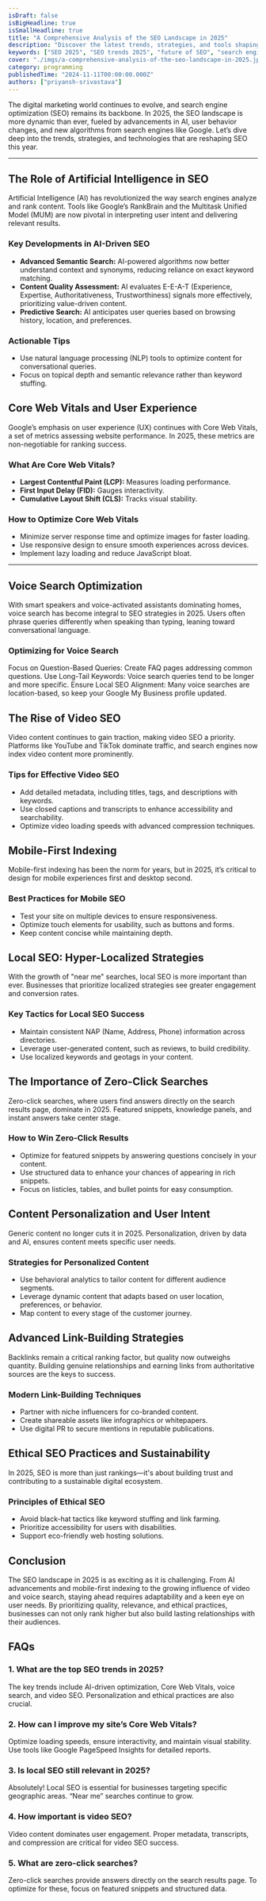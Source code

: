 ```yaml
---
isDraft: false
isBigHeadline: true
isSmallHeadline: true
title: "A Comprehensive Analysis of the SEO Landscape in 2025"
description: "Discover the latest trends, strategies, and tools shaping the SEO landscape in 2025. Stay ahead in the digital race with actionable insights and analysis."
keywords: ["SEO 2025", "SEO trends 2025", "future of SEO", "search engine optimization strategies", "SEO tools", "digital marketing 2025","search engine optimization trends"]
cover: "./imgs/a-comprehensive-analysis-of-the-seo-landscape-in-2025.jpeg"
category: programming
publishedTime: "2024-11-11T00:00:00.000Z"
authors: ["priyansh-srivastava"]
---
```

The digital marketing world continues to evolve, and search engine optimization (SEO) remains its backbone. In 2025, the SEO landscape is more dynamic than ever, fueled by advancements in AI, user behavior changes, and new algorithms from search engines like Google. Let’s dive deep into the trends, strategies, and technologies that are reshaping SEO this year.

---
## The Role of Artificial Intelligence in SEO
Artificial Intelligence (AI) has revolutionized the way search engines analyze and rank content. Tools like Google’s RankBrain and the Multitask Unified Model (MUM) are now pivotal in interpreting user intent and delivering relevant results.

### Key Developments in AI-Driven SEO
- **Advanced Semantic Search:** AI-powered algorithms now better understand context and synonyms, reducing reliance on exact keyword matching.
- **Content Quality Assessment:** AI evaluates E-E-A-T (Experience, Expertise, Authoritativeness, Trustworthiness) signals more effectively, prioritizing value-driven content.
- **Predictive Search:** AI anticipates user queries based on browsing history, location, and preferences.
### Actionable Tips
- Use natural language processing (NLP) tools to optimize content for conversational queries.
- Focus on topical depth and semantic relevance rather than keyword stuffing.

## Core Web Vitals and User Experience
Google’s emphasis on user experience (UX) continues with Core Web Vitals, a set of metrics assessing website performance. In 2025, these metrics are non-negotiable for ranking success.

### What Are Core Web Vitals?
- **Largest Contentful Paint (LCP):** Measures loading performance.
- **First Input Delay (FID):** Gauges interactivity.
- **Cumulative Layout Shift (CLS):** Tracks visual stability.
### How to Optimize Core Web Vitals
- Minimize server response time and optimize images for faster loading.
- Use responsive design to ensure smooth experiences across devices.
- Implement lazy loading and reduce JavaScript bloat.
---
## Voice Search Optimization
With smart speakers and voice-activated assistants dominating homes, voice search has become integral to SEO strategies in 2025. Users often phrase queries differently when speaking than typing, leaning toward conversational language.

### Optimizing for Voice Search
Focus on Question-Based Queries: Create FAQ pages addressing common questions.
Use Long-Tail Keywords: Voice search queries tend to be longer and more specific.
Ensure Local SEO Alignment: Many voice searches are location-based, so keep your Google My Business profile updated.
## The Rise of Video SEO
Video content continues to gain traction, making video SEO a priority. Platforms like YouTube and TikTok dominate traffic, and search engines now index video content more prominently.

### Tips for Effective Video SEO
- Add detailed metadata, including titles, tags, and descriptions with keywords.
- Use closed captions and transcripts to enhance accessibility and searchability.
- Optimize video loading speeds with advanced compression techniques.
## Mobile-First Indexing
Mobile-first indexing has been the norm for years, but in 2025, it’s critical to design for mobile experiences first and desktop second.

### Best Practices for Mobile SEO
- Test your site on multiple devices to ensure responsiveness.
- Optimize touch elements for usability, such as buttons and forms.
- Keep content concise while maintaining depth.
## Local SEO: Hyper-Localized Strategies
With the growth of "near me" searches, local SEO is more important than ever. Businesses that prioritize localized strategies see greater engagement and conversion rates.

### Key Tactics for Local SEO Success
- Maintain consistent NAP (Name, Address, Phone) information across directories.
- Leverage user-generated content, such as reviews, to build credibility.
- Use localized keywords and geotags in your content.

## The Importance of Zero-Click Searches
Zero-click searches, where users find answers directly on the search results page, dominate in 2025. Featured snippets, knowledge panels, and instant answers take center stage.

### How to Win Zero-Click Results
- Optimize for featured snippets by answering questions concisely in your content.
- Use structured data to enhance your chances of appearing in rich snippets.
- Focus on listicles, tables, and bullet points for easy consumption.
## Content Personalization and User Intent
Generic content no longer cuts it in 2025. Personalization, driven by data and AI, ensures content meets specific user needs.

### Strategies for Personalized Content
- Use behavioral analytics to tailor content for different audience segments.
- Leverage dynamic content that adapts based on user location, preferences, or behavior.
- Map content to every stage of the customer journey.
## Advanced Link-Building Strategies
Backlinks remain a critical ranking factor, but quality now outweighs quantity. Building genuine relationships and earning links from authoritative sources are the keys to success.

### Modern Link-Building Techniques
- Partner with niche influencers for co-branded content.
- Create shareable assets like infographics or whitepapers.
- Use digital PR to secure mentions in reputable publications.
## Ethical SEO Practices and Sustainability
In 2025, SEO is more than just rankings—it's about building trust and contributing to a sustainable digital ecosystem.

### Principles of Ethical SEO
- Avoid black-hat tactics like keyword stuffing and link farming.
- Prioritize accessibility for users with disabilities.
- Support eco-friendly web hosting solutions.

## Conclusion
The SEO landscape in 2025 is as exciting as it is challenging. From AI advancements and mobile-first indexing to the growing influence of video and voice search, staying ahead requires adaptability and a keen eye on user needs. By prioritizing quality, relevance, and ethical practices, businesses can not only rank higher but also build lasting relationships with their audiences.



## FAQs
### 1. What are the top SEO trends in 2025?
The key trends include AI-driven optimization, Core Web Vitals, voice search, and video SEO. Personalization and ethical practices are also crucial.

### 2. How can I improve my site’s Core Web Vitals?
Optimize loading speeds, ensure interactivity, and maintain visual stability. Use tools like Google PageSpeed Insights for detailed reports.

### 3. Is local SEO still relevant in 2025?
Absolutely! Local SEO is essential for businesses targeting specific geographic areas. “Near me” searches continue to grow.

### 4. How important is video SEO?
Video content dominates user engagement. Proper metadata, transcripts, and compression are critical for video SEO success.

### 5. What are zero-click searches?
Zero-click searches provide answers directly on the search results page. To optimize for these, focus on featured snippets and structured data.